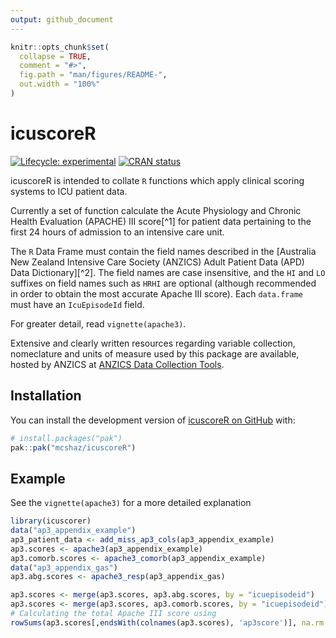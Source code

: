 ```yaml
---
output: github_document
---
```


<!-- README.md is generated from README.Rmd. Please edit that file -->

```r
knitr::opts_chunk$set(
  collapse = TRUE,
  comment = "#>",
  fig.path = "man/figures/README-",
  out.width = "100%"
)
```

# icuscoreR

<!-- badges: start -->
[![Lifecycle: experimental](https://img.shields.io/badge/lifecycle-experimental-orange.svg)](https://lifecycle.r-lib.org/articles/stages.html#experimental)
[![CRAN status](https://www.r-pkg.org/badges/version/icuscoreR)](https://CRAN.R-project.org/package=icuscoreR)
<!-- badges: end -->

icuscoreR is intended to collate `R` functions which apply clinical scoring systems to ICU patient data.

Currently a set of function calculate the Acute Physiology and Chronic Health Evaluation
(APACHE) III score[^1] for patient data pertaining to the first 24 hours of
admission to an intensive care unit.

The `R` Data Frame must contain the field names described in the
[Australia New Zealand Intensive Care Society (ANZICS) Adult Patient Data (APD)
Data Dictionary][^2]. The field names are case insensitive, and the `HI` and
`LO` suffixes on field names such as `HRHI` are optional (although recommended
in order to obtain the most accurate Apache III score).
Each `data.frame` must have an `IcuEpisodeId` field.

For greater detail, read `vignette(apache3)`.

Extensive and clearly written resources regarding variable collection, nomeclature and units of measure used by this package are available, hosted by ANZICS at
[ANZICS Data Collection Tools](https://www.anzics.org/data-collection-tools/).

## Installation

You can install the development version of [icuscoreR on GitHub](https://github.com/mcshaz/icuscorer) with:

``` r
# install.packages("pak")
pak::pak("mcshaz/icuscoreR")
```

## Example

See the `vignette(apache3)` for a more detailed explanation

```r
library(icuscorer)
data("ap3_appendix_example")
ap3_patient_data <- add_miss_ap3_cols(ap3_appendix_example)
ap3.scores <- apache3(ap3_appendix_example)
ap3.comorb.scores <- apache3_comorb(ap3_appendix_example)
data("ap3_appendix_gas")
ap3.abg.scores <- apache3_resp(ap3_appendix_gas)

ap3.scores <- merge(ap3.scores, ap3.abg.scores, by = "icuepisodeid")
ap3.scores <- merge(ap3.scores, ap3.comorb.scores, by = "icuepisodeid")
# Calculating the total Apache III score using
rowSums(ap3.scores[,endsWith(colnames(ap3.scores), 'ap3score')], na.rm = TRUE)
```

